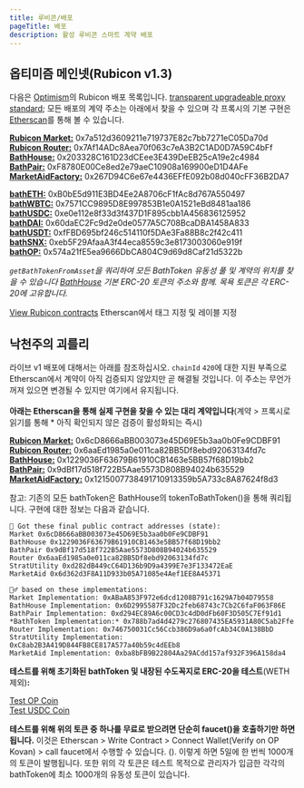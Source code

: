 ```yaml
---
title: 루비콘/배포
pageTitle: 배포
description: 활성 루비콘 스마트 계약 배포
---
```


## 옵티미즘 메인넷(Rubicon v1.3)

다음은 [Optimism](https://www.optimism.io/)의 Rubicon 배포 목록입니다. [transparent upgradeable proxy standard](https://docs.openzeppelin.com/upgrades-plugins/1.x/proxies); 모든 배포의 계약 주소는 아래에서 찾을 수 있으며 각 프록시의 기본 구현은 [Etherscan](https://optimistic.etherscan.io/)를 통해 볼 수 있습니다.

[**Rubicon Market:**](https://optimistic.etherscan.io/address/0x7a512d3609211e719737E82c7bb7271eC05Da70d) 0x7a512d3609211e719737E82c7bb7271eC05Da70d\
[**Rubicon Router:**](https://optimistic.etherscan.io/address/0x7Af14ADc8Aea70f063c7eA3B2C1AD0D7A59C4bFf) 0x7Af14ADc8Aea70f063c7eA3B2C1AD0D7A59C4bFf\
[**BathHouse:**](https://optimistic.etherscan.io/address/0x203328C161D23dCEee3E439DeEB25cA19e2c4984) 0x203328C161D23dCEee3E439DeEB25cA19e2c4984\
[**BathPair:**](https://optimistic.etherscan.io/address/0xF8780E00Ce8ed2e79aeC10908a169900eD1D4AFe) 0xF8780E00Ce8ed2e79aeC10908a169900eD1D4AFe\
[**MarketAidFactory:**](https://optimistic.etherscan.io/address/0x267D94C6e67e4436EFfE092b08d040cFF36B2DA7) 0x267D94C6e67e4436EFfE092b08d040cFF36B2DA7

[**bathETH:**](https://optimistic.etherscan.io/address/0xB0bE5d911E3BD4Ee2A8706cF1fAc8d767A550497) 0xB0bE5d911E3BD4Ee2A8706cF1fAc8d767A550497\
[**bathWBTC:**](https://optimistic.etherscan.io/address/0x7571CC9895D8E997853B1e0A1521eBd8481aa186) 0x7571CC9895D8E997853B1e0A1521eBd8481aa186\
[**bathUSDC:**](https://optimistic.etherscan.io/address/0xe0e112e8f33d3f437D1F895cbb1A456836125952) 0xe0e112e8f33d3f437D1F895cbb1A456836125952\
[**bathDAI:**](https://optimistic.etherscan.io/address/0x60daEC2Fc9d2e0de0577A5C708BcaDBA1458A833) 0x60daEC2Fc9d2e0de0577A5C708BcaDBA1458A833\
[**bathUSDT:**](https://optimistic.etherscan.io/address/0xfFBD695bf246c514110f5DAe3Fa88B8c2f42c411) 0xfFBD695bf246c514110f5DAe3Fa88B8c2f42c411\
[**bathSNX:**](https://optimistic.etherscan.io/address/0xeb5F29AfaaA3f44eca8559c3e8173003060e919f#) 0xeb5F29AfaaA3f44eca8559c3e8173003060e919f\
[**bathOP:**](https://optimistic.etherscan.io/address/0x574a21fE5ea9666DbCA804C9d69d8Caf21d5322b) 0x574a21fE5ea9666DbCA804C9d69d8Caf21d5322b

_`getBathTokenFromAsset`을 쿼리하여 모든 BathToken 유동성 풀 및 계약의 위치를 ​​찾을 수 있습니다_ [_BathHouse_](https://optimistic.etherscan.io/address/0x203328C161D23dCEee3E439DeEB25cA19e2c4984#readProxyContract) _기본 ERC-20 토큰의 주소와 함께. 목욕 토큰은 각 ERC-20에 고유합니다._

[View Rubicon contracts](https://optimistic.etherscan.io/accounts/label/rubicon) Etherscan에서 태그 지정 및 레이블 지정

## 낙천주의 괴를리

라이브 v1 배포에 대해서는 아래를 참조하십시오. `chainId` `420`에 대한 지원 부족으로 Etherscan에서 계약이 아직 검증되지 않았지만 곧 해결될 것입니다. 이 주소는 무언가 꺼져 있으면 변경될 수 있지만 여기에서 유지됩니다.\
\
**아래는 Etherscan을 통해 실제 구현을 찾을 수 있는 대리 계약입니다**(계약 > 프록시로 읽기를 통해 \* 아직 확인되지 않은 검증이 활성화되는 즉시)

[**Rubicon Market:**](https://goerli-optimism.etherscan.io/address/0x6cD8666aBB003073e45D69E5b3aa0b0Fe9CDBF91) 0x6cD8666aBB003073e45D69E5b3aa0b0Fe9CDBF91\
[**Rubicon Router:**](https://goerli-optimistic.etherscan.io/address/0x6aaEd1985a0e011ca82BB5Df8ebd92063134fd7c) 0x6aaEd1985a0e011ca82BB5Df8ebd92063134fd7c\
[**BathHouse:**](https://goerli-optimistic.etherscan.io/address/0x1229036F63679B61910CB1463e5BB57f68D19bb2) 0x1229036F63679B61910CB1463e5BB57f68D19bb2\
[**BathPair:**](https://goerli-optimistic.etherscan.io/address/0x9dBf17d518f722B5Aae5573D808B94024b635529) 0x9dBf17d518f722B5Aae5573D808B94024b635529\
[**MarketAidFactory:**](https://goerli-optimism.etherscan.io/address/0x1215007738491710913359b5A733c8A87624f8d3) 0x1215007738491710913359b5A733c8A87624f8d3

참고: 기존의 모든 bathToken은 BathHouse의 tokenToBathToken()을 통해 쿼리됩니다. 구현에 대한 정보는 다음과 같습니다.

```
🎉 Got these final public contract addresses (state):  
Market 0x6cD8666aBB003073e45D69E5b3aa0b0Fe9CDBF91 
BathHouse 0x1229036F63679B61910CB1463e5BB57f68D19bb2 
BathPair 0x9dBf17d518f722B5Aae5573D808B94024b635529 
Router 0x6aaEd1985a0e011ca82BB5Df8ebd92063134fd7c 
StratUtility 0xd282dB449cC64D136b9D9a4399E7e3F133472EaE 
MarketAid 0x6d362d3F8A11D933b05A71085e4Aef1EE8A45371 

👯‍♂️ based on these implementations: 
Market Implementation: 0xABaA853F972e6dcd1208B791c1629A7b04D79558 
BathHouse Implementation: 0x6D2995587F32Dc2feb68743c7Cb2C6faF063F86E 
BathPair Implementation: 0xd294EC89A6c00CD3c4dD0dFb60F3D505C7Ef91d1 
*BathToken Implementation:* 0x788b7ad4d4279c276807435EA5931A80C5ab2Ffe 
Router Implementation: 0x746750031Cc56Ccb386D9a6a0fcAb34C0A138BbD 
StratUtility Implementation: 0xC8ab2B3A419D844FB8CE817A577a40b59c4dEEb8 
MarketAid Implementation: 0xba8bFB9B22804Aa29ACdd157af932F396A158da4
```

**테스트를 위해 초기화된 bathToken 및 내장된 수도꼭지로 ERC-20을 테스트**(WETH 제외)**:**

[Test OP Coin](https://goerli-optimism.etherscan.io/address/0xCeE7148028Ff1B08163343794E85883174a61393)\
[Test USDC Coin](https://goerli-optimism.etherscan.io/address/0x708394f89acd3e0644f774ea6c876bface70e600)

**테스트를 위해 위의 토큰 중 하나를 무료로 받으려면 단순히 faucet()을 호출하기만 하면 됩니다.** 이것은 Etherscan > Write Contract > Connect Wallet(Verify on OP Kovan) > call faucet에서 수행할 수 있습니다. (). 이렇게 하면 5일에 한 번씩 1000개의 토큰이 발행됩니다. 또한 위의 각 토큰은 테스트 목적으로 관리자가 입금한 각각의 bathToken에 최소 1000개의 유동성 토큰이 있습니다.